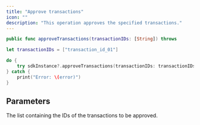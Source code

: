 ```yaml
---
title: "Approve transactions"
icon: ""
description: "This operation approves the specified transactions."
---
```


<CodeGroup>

```Swift iOS
public func approveTransactions(transactionIDs: [String]) throws
```

</CodeGroup>


<RequestExample>

```Swift iOS
let transactionIDs = ["transaction_id_01"]

do {
    try sdkInstance?.approveTransactions(transactionIDs: transactionIDs)
} catch {
    print("Error: \(error)")
}
```

</RequestExample>


## Parameters

<ParamField path="transactionIDs" type="string[]">
The list containing the IDs of the transactions to be approved.
</ParamField>
